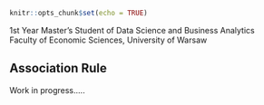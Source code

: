 ```r
knitr::opts_chunk$set(echo = TRUE)
```

1st Year Master's Student of Data Science and Business Analytics \
Faculty of Economic Sciences, University of Warsaw

## Association Rule

Work in progress.....